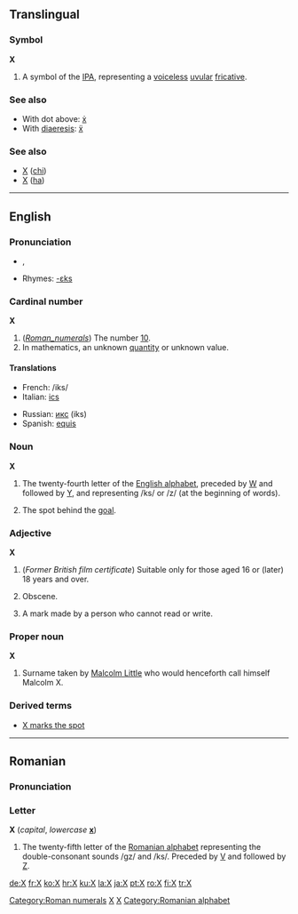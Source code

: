 {{see|x|ᚷ}}
{{wikipedia}}
==Translingual==

===Symbol===
'''X'''

# A symbol of the [[IPA]], representing a [[voiceless]] [[uvular]] [[fricative]].

===See also===
*With dot above: [[ẋ]]
*With [[diaeresis]]: [[ẍ]]

===See also===
*[[Χ]] ([[chi]])
*[[Х]] ([[ha]])

[[Category:Roman numerals]]

----

==English==

===Pronunciation===
*{{IPA|/ɛks/}}, {{SAMPA|/Eks/}}
*Rhymes: [[Rhymes:English:-ɛks|-ɛks]]

===Cardinal number===
'''X'''

# (''[[Roman_numerals]]'') The number [[Ten|10]].
# In mathematics, an unknown [[quantity]] or unknown value.

====Translations====
{{top}}
*French: /iks/
*Italian: [[ics]]
{{mid}}
*Russian: [[икс]] (iks)
*Spanish: [[equis]]
{{bottom}}

===Noun===
'''X'''

# The twenty-fourth letter of the [[Appendix:Roman script|English alphabet]], preceded by [[W]] and followed by [[Y]], and representing /ks/ or /z/ (at the beginning of words).
# {{lacrosse}} The spot behind the [[goal]].

===Adjective===
'''X'''

# (''Former British film certificate'') Suitable only for those aged 16 or (later) 18 years and over.
# {{context|movie rating}} Obscene.
# A mark made by a person who cannot read or write.

===Proper noun===
'''X'''

# Surname taken by [[w:Malcolm X|Malcolm Little]] who would henceforth call himself Malcolm X.

===Derived terms===
*[[X marks the spot]]

[[Category:Latin letters|X]]
[[Category:IPA symbols|X]]

----

==Romanian==

===Pronunciation===
{{IPA|/iks/|lang=ro}}

===Letter===
'''X''' (''capital'', ''lowercase'' '''[[x]]''')

# The twenty-fifth letter of the [[Romanian alphabet]] representing the double-consonant sounds /gz/ and /ks/. Preceded by [[V]] and followed by [[Z]].

[[Category:Romanian alphabet]]

[[de:X]]
[[fr:X]]
[[ko:X]]
[[hr:X]]
[[ku:X]]
[[la:X]]
[[ja:X]]
[[pt:X]]
[[ro:X]]
[[fi:X]]
[[tr:X]]